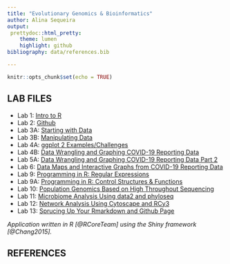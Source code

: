 ```yaml
---
title: "Evolutionary Genomics & Bioinformatics"
author: Alina Sequeira
output: 
 prettydoc::html_pretty:
    theme: lumen
    highlight: github
bibliography: data/references.bib

---
```


```r
knitr::opts_chunk$set(echo = TRUE)
```


## LAB FILES
* Lab 1: [Intro to R](Alina-Lab1.html)
* Lab 2: [Github](Lab-2_Alina.html)
* Lab 3A: [Starting with Data](Lab_3A.html)
* Lab 3B: [Manipulating Data](Lab_3B.html)
* Lab 4A: [ggplot 2 Examples/Challenges](Lab_4A.html)
* Lab 4B: [Data Wrangling and Graphing COVID-19 Reporting Data](Lab_4B.html)
* Lab 5A: [Data Wrangling and Graphing COVID-19 Reporting Data Part 2](Lab_5A.html)
* Lab 6: [Data Maps and Interactive Graphs from COVID-19 Reporting Data](Lab_6.html)
* Lab 9: [Programming in R: Regular Expressions](Lab_9.html)
* Lab 9A: [Programming in R: Control Structures & Functions](Lab_9A.html)
* Lab 10: [Population Genomics Based on High Throughout Sequencing](lab-10.html)
* Lab 11: [Microbiome Analysis Using data2 and phyloseq](Lab_11.html)
* Lab 12: [Network Analysis Using Cytoscape and RCy3](Lab-12.html)
* Lab 13: [Sprucing Up Your Rmarkdown and Github Page](lab-13.html)

*Application written in R [@RCoreTeam] using the Shiny framework [@Chang2015].*

## REFERENCES

